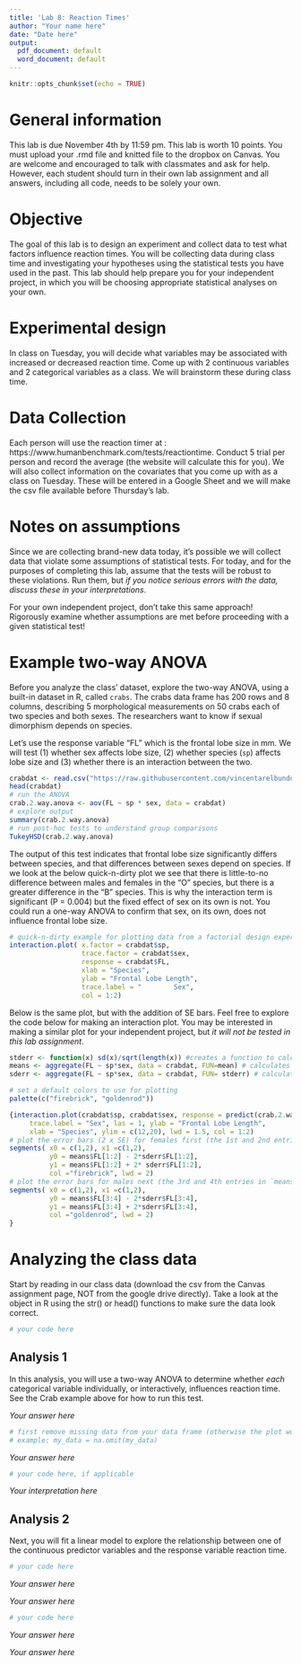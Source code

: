 ```yaml
---
title: 'Lab 8: Reaction Times'
author: "Your name here"
date: "Date here"
output:
  pdf_document: default
  word_document: default
---
```


```r
knitr::opts_chunk$set(echo = TRUE)
```

# General information
This lab is due November 4th by 11:59 pm. This lab is worth 10 points. You must upload your .rmd file and knitted file to the dropbox on Canvas. You are welcome and encouraged to talk with classmates and ask for help. However, each student should turn in their own lab assignment and all answers, including all code, needs to be solely your own.

# Objective
The goal of this lab is to design an experiment and collect data to test what factors influence reaction times. You will be collecting data during class time and investigating your hypotheses using the statistical tests you have used in the past. This lab should help prepare you for your independent project, in which you will be choosing appropriate statistical analyses on your own. 

# Experimental design
In class on Tuesday, you will decide what variables may be associated with increased or decreased reaction time. Come up with 2 continuous variables and 2 categorical variables as a class. We will brainstorm these during class time. 

# Data Collection
Each person will use the reaction timer at : https://www.humanbenchmark.com/tests/reactiontime. Conduct 5 trial per person and record the average (the website will calculate this for you). We will also collect information on the covariates that you come up with as a class on Tuesday.  These will be entered in a Google Sheet and we will make the csv file available before Thursday's lab.

# Notes on assumptions
Since we are collecting brand-new data today, it's possible we will collect data that violate some assumptions of statistical tests. For today, and for the purposes of completing this lab, assume that the tests will be robust to these violations. Run them, but *if you notice serious errors with the data, discuss these in your interpretations*.

For your own independent project, don't take this same approach! Rigorously examine whether assumptions are met before proceeding with a given statistical test! 

# Example two-way ANOVA
Before you analyze the class' dataset, explore the two-way ANOVA, using a built-in dataset in R, called `crabs`. The crabs data frame has 200 rows and 8 columns, describing 5 morphological measurements on 50 crabs each of two species and both sexes. The researchers want to know if sexual dimorphism depends on species.

Let's use the response variable "FL" which is the frontal lobe size in mm. We will test (1) whether sex affects lobe size, (2) whether species (`sp`) affects lobe size and (3) whether there is an interaction between the two.

```r
crabdat <- read.csv("https://raw.githubusercontent.com/vincentarelbundock/Rdatasets/master/csv/MASS/crabs.csv")
head(crabdat)
# run the ANOVA
crab.2.way.anova <- aov(FL ~ sp * sex, data = crabdat)
# explore output
summary(crab.2.way.anova)
# run post-hoc tests to understand group comparisons
TukeyHSD(crab.2.way.anova)
```

The output of this test indicates that frontal lobe size significantly differs between species, and that differences between sexes depend on species. If we look at the below quick-n-dirty plot we see that there is little-to-no difference between males and females in the "O" species, but there is a greater difference in the "B" species. This is why the interaction term is significant (P = 0.004) but the fixed effect of sex on its own is not. You could run a one-way ANOVA to confirm that sex, on its own, does not influence frontal lobe size.

```r
# quick-n-dirty example for plotting data from a factorial design experiment
interaction.plot( x.factor = crabdat$sp, 
                  trace.factor = crabdat$sex, 
                  response = crabdat$FL,
                  xlab = "Species", 
                  ylab = "Frontal Lobe Length", 
                  trace.label = "        Sex",
                  col = 1:2)
```

Below is the same plot, but with the addition of SE bars. Feel free to explore the code below for making an interaction plot. You may be interested in making a similar plot for your independent project, but *it will not be tested in this lab assignment*.

```r
stderr <- function(x) sd(x)/sqrt(length(x)) #creates a function to calculate std error
means <- aggregate(FL ~ sp*sex, data = crabdat, FUN=mean) # calculates mean of each sex * species category
sderr <- aggregate(FL ~ sp*sex, data = crabdat, FUN= stderr) # calculates standard error of each sex*species category

# set a default colors to use for plotting
palette(c("firebrick", "goldenrod"))

{interaction.plot(crabdat$sp, crabdat$sex, response = predict(crab.2.way.anova), 
	 trace.label = "Sex", las = 1, ylab = "Frontal Lobe Length", 
	 xlab = "Species", ylim = c(12,20), lwd = 1.5, col = 1:2)
# plot the error bars (2 x SE) for females first (the 1st and 2nd entries in `means`)
segments( x0 = c(1,2), x1 =c(1,2),
          y0 = means$FL[1:2] - 2*sderr$FL[1:2], 
          y1 = means$FL[1:2] + 2* sderr$FL[1:2],
          col ="firebrick", lwd = 2)
# plot the error bars for males next (the 3rd and 4th entries in `means`)
segments( x0 = c(1,2), x1 =c(1,2),
          y0 = means$FL[3:4] - 2*sderr$FL[3:4], 
          y1 = means$FL[3:4] + 2*sderr$FL[3:4],
          col ="goldenrod", lwd = 2)
}
```


# Analyzing the class data
Start by reading in our class data (download the csv from the Canvas assignment page, NOT from the google drive directly). Take a look at the object in R using the str() or head() functions to make sure the data look correct. 

```r
# your code here
```

## Analysis 1

In this analysis, you will use a two-way ANOVA to determine whether *each* categorical variable individually, or interactively, influences reaction time. See the Crab example above for how to run this test.

\textcolor{red}{\textbf{Question 1 (1 point)} Before running the test, what are the null hypotheses for your two-way ANOVA? Be specific, i.e. instead of writing "means of the two groups", you'd want to write (for example) "mean reaction times of breakfast eaters vs. breakfast skippers"} 

*Your answer here*



\textcolor{red}{\textbf{Question 2 (2 point)} Visualize the data using an interaction plot- without error bars is fine. Run a two-way ANOVA on your data. Report the test statistic, and P-value for *each* hypothesis. }

```r
# first remove missing data from your data frame (otherwise the plot won't work)
# example: my_data = na.omit(my_data)
```

*Your answer here*



\textcolor{red}{\textbf{Question 3 (2 point)} Interpret the output from your 2-way ANOVA. If your ANOVA yielded significant results, you might need to use follow-up tests to help you interpret what the results mean; is a Tukey test applicable, here? Why or why not?  Write your interpretation of the p value, and interpret the results in relation to the original question.}

```r
# your code here, if applicable
```

*Your interpretation here*

 
## Analysis 2
Next, you will fit a linear model to explore the relationship between one of the continuous predictor variables and the response variable reaction time.

\textcolor{red}{\textbf{Question 4 (1 point)} Fit a linear model between one of the continuous variables and reaction time. Report the test statistic, slope with standard error, and P-value.}

```r
# your code here
```

*Your answer here* 



\textcolor{red}{\textbf{Question 5 (1 point)} (a) What was the null hypothesis for the linear regression model? (b) What does the P-value you found represent (e.g. "the probability of...")?}

*Your answer here*


\textcolor{red}{\textbf{Question 6 (2 point)} Plot the relationship between the two variables. Even if the linear regression was not significant, for the purpose of this lab, go ahead and add a best fit line to the plot (don't forget that curly braces $\{\ \}$ can be useful for running multiple lines as a single code chunk). See example code in Wynne Moss' helpful 'Plotting in R' guide on StatsTree.org (https://static1.squarespace.com/static/5eb33c095018927ea433a883/t/5f7a84444450c5069e7bba9e/1601864778198/Plotting-in-R.pdf) if you are not sure where to begin. You do not need to add uncertainty estimates to your best fit line.}

```r
# your code here
```


\textcolor{red}{\textbf{Question 7 (1 point)} What does the slope tell you about the relationship between your variables? (e.g. "for every 1 unit increase in X, Y increases by..."). Overall, how confident are you in this relationship?}

*Your answer here*




\textcolor{red}{\textbf{Optional BONUS question (1 point)} Now, suppose we wanted to test whether yoga improves reaction time. We take the 3 students with the slowest reaction times and have them do 15 minutes of yoga. Then we re-test their reaction times. What would you expect to happen to their reaction times and why? What is the issue with the proposed approach?}

*Your answer here*




